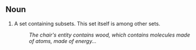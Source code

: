 ==Noun==

#A set containing subsets. This set itself is among other sets.
#:''The chair's entity contains wood, which contains molecules made of atoms, made of energy...''
